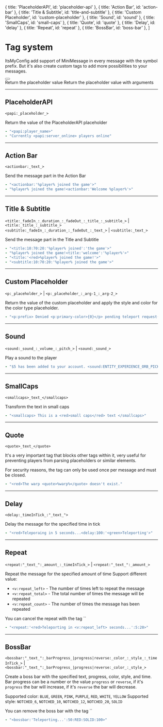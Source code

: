   { title: 'PlaceholderAPI', id: 'placeholder-api' },
  { title: 'Action Bar', id: 'action-bar' },
  { title: 'Title & Subtitle', id: 'title-and-subtitle' },
  { title: 'Custom Placeholder', id: 'custom-placeholder' },
  { title: 'Sound', id: 'sound' },
  { title: 'SmallCaps', id: 'small-caps' },
  { title: 'Quote', id: 'quote' },
  { title: 'Delay', id: 'delay' },
  { title: 'Repeat', id: 'repeat' },
  { title: 'BossBar', id: 'boss-bar' },
]


# Tag system

ItsMyConfig add support of MiniMessage in every message with the symbol prefix. But it's also create custom tags to add more possibilities to your messages.

<div className="not-prose">
  <Button href="https://docs.advntr.dev/minimessage/format.html" variant="text" arrow="right" children="See miniMessage tags"/>
</div>

<Properties>
  <Property name="<placeholder:_placeholder_>">
    Return the placeholder value
  </Property>
  <Property name="<placeholder:_placeholder_:_arg-1_:_arg-2_>">
    Return the placeholder value with arguments
  </Property>
</Properties>

---

## PlaceholderAPI
`<papi:_placeholder_>`

Return the value of the PlaceholderAPI placeholder

```yaml {{ title: 'Example' }}
- "<papi:player_name>"
- "Currently <papi:server_online> players online"
```

---

## Action Bar
`<actionbar:_text_>`

Send the message part in the Action Bar

```yaml {{ title: 'Example' }}
- "<actionbar:'%player% joined the game'>"
- "%player% joined the game!<actionbar:'Welcome %player%'>"
```

---

## Title & Subtitle
`<title:_fadeIn_:_duration_:_fadeOut_:_title_:_subtitle_>` | `<title:_title_:_subtitle_>`
`<subtitle:_fadeIn_:_duration_:_fadeOut_:_text_>` | `<subtitle:_text_>`

Send the message part in the Title and Subtitle

```yaml {{ title: 'Example' }}
- "<title:10:70:20:'%player% joined':'the game'>"
- "%player% joined the game!<title:'welcome':'%player%'>"
- "<title:'<red>%player% joined the game!'>"
- "<subtitle:10:70:20:'%player% joined the game'>"
```

---

## Custom Placeholder
`<p:_placeholder_>` | `<p:_placeholder_:_arg-1_:_arg-2_>`

Return the value of the custom placeholder and apply the style and color for the color type placeholder.

```yaml {{ title: 'Example' }}
- "<p:prefix> Denied <p:primary-color>{0}</p> pending teleport request(s)."
```

---

## Sound
`<sound:_sound_:_volume_:_pitch_>` | `<sound:_sound_>`

Play a sound to the player

```yaml {{ title: 'Example' }}
- "$5 has been added to your account. <sound:ENTITY_EXPERIENCE_ORB_PICKUP:1:1>"
```

---

## SmallCaps
`<smallcaps>_text_</smallcaps>`

Transform the text in small caps

```yaml {{ title: 'Example' }}
- "<smallcaps> This is a <red>small caps</red> text </smallcaps>"
```

---

## Quote
`<quote>_text_</quote>`

It's a very important tag that blocks other tags within it, very useful for preventing players from parsing placeholders or similar elements.

<Note>
  For security reasons, the tag can only be used once per message and must be closed.
</Note>

```yaml {{ title: 'Example' }}
- "<red>The warp <quote>%warp%</quote> doesn't exist."
```

---

## Delay
`<delay:_timeInTick_:"_text_">`

Delay the message for the specified time in tick

```yaml {{ title: 'Example' }}
- "<red>Teleporaing in 5 seconds...<delay:100:'<green>Teleporting'>"
```

---

## Repeat
`<repeat:"_text_":_amount_:_timeInTick_>` | `<repeat:"_text_":_amount_>`

Repeat the message for the specified amount of time
Support different value: 
- `<v:repeat_left>` - The number of times left to repeat the message
- `<v:repeat_total>` - The total number of times the message will be repeated
- `<v:repeat_count>` - The number of times the message has been repeated

<Note>
  You can cancel the repeat with the tag `<repeat:cancel>`
</Note>

```yaml {{ title: 'Example' }}
- "<repeat:'<red>Teleporting in <v:repeat_left> seconds...':5:20>"
```

---

## BossBar
`<bossbar:"_text_":_barProgress_|progress|reverse:_color_:_style_:_timeInTick_>` | `<bossbar:"_text_":_barProgress_|progress|reverse:_color_:_style_>`

Create a boss bar with the specified text, progress, color, style, and time.
Bar progress can be a number or the value `progress` or `reverse`, if it's `progress` the bar will increase, if it's `reverse` the bar will decrease.

Supported color: `BLUE`, `GREEN`, `PINK`, `PURPLE`, `RED`, `WHITE`, `YELLOW`
Supported style: `NOTCHED_6`, `NOTCHED_10`, `NOTCHED_12`, `NOTCHED_20`, `SOLID`

<Note>
  You can remove the boss bar with the tag `<bossbar:cancel>`
</Note>

```yaml {{ title: 'Example' }}
- "<bossbar:'Teleporting...':50:RED:SOLID:100>"
```